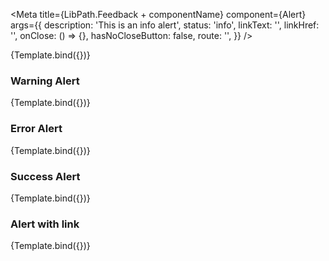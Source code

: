 


<Meta
    title={LibPath.Feedback + componentName}
    component={Alert}
    args={{
        description: 'This is an info alert',
        status: 'info',
        linkText: '',
        linkHref: '',
        onClose: () => {},
        hasNoCloseButton: false,
        route: '',
    }}
/>

<DocsPageHeader
    title={componentName}
    description="This component is used to display a info-box which displays important information whom the user must see."
    addImportantNote={false}
    variant="stable"
/>

<Canvas withToolbar>
    <Story name="Base">{Template.bind({})}</Story>
</Canvas>

<DocsPageBodyComponents addStories={true} />

### Warning Alert

<Canvas withToolbar>
    <Story
        name="Warning Alert"
        args={{
            description: 'This is a warning alert',
            status: 'warning',
        }}
    >
        {Template.bind({})}
    </Story>
</Canvas>

### Error Alert

<Canvas withToolbar>
    <Story
        name="Error Alert"
        args={{
            description: 'This is an error alert',
            status: 'error',
        }}
    >
        {Template.bind({})}
    </Story>
</Canvas>

### Success Alert

<Canvas withToolbar>
    <Story
        name="Success Alert"
        args={{
            description: 'This is a Success alert',
            status: 'success',
        }}
    >
        {Template.bind({})}
    </Story>
</Canvas>

### Alert with link

<Canvas withToolbar>
    <Story
        name="Alert with link"
        args={{
            description: 'This is an info alert',
            status: 'info',
            linkText: 'Learn more',
            linkHref: 'https://www.google.com',
        }}
    >
        {Template.bind({})}
    </Story>
</Canvas>

